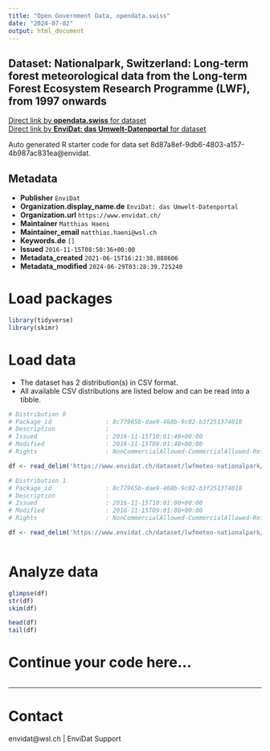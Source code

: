 ```yaml
---
title: "Open Government Data, opendata.swiss"
date: "2024-07-02"
output: html_document
---
```


## Dataset: Nationalpark, Switzerland: Long-term forest meteorological data from the Long-term Forest Ecosystem Research Programme (LWF), from 1997 onwards



[Direct link by **opendata.swiss** for dataset](https://opendata.swiss/de/dataset/nationalpark-switzerland-long-term-forest-meteorological-data-from-the-long-term-forest-ecosyst)<br>
[Direct link by **EnviDat: das Umwelt-Datenportal** for dataset](https://www.envidat.ch/#/metadata/lwfmeteo-nationalpark)

Auto generated R starter code for data set 8d87a8ef-9db6-4803-a157-4b987ac831ea@envidat.

## Metadata

- **Publisher** `EnviDat`
- **Organization.display_name.de** `EnviDat: das Umwelt-Datenportal`
- **Organization.url** `https://www.envidat.ch/`
- **Maintainer** `Matthias Haeni`
- **Maintainer_email** `matthias.haeni@wsl.ch`
- **Keywords.de** `[]`
- **Issued** `2016-11-15T08:50:36+00:00`
- **Metadata_created** `2021-06-15T16:21:38.888606`
- **Metadata_modified** `2024-06-29T03:28:39.725240`


# Load packages

```r

library(tidyverse)
library(skimr)

```

# Load data

-   The dataset has 2 distribution(s) in CSV format.
-   All available CSV distributions are listed below and can be read into a tibble.

```r

# Distribution 0
# Package_id               : 8c77965b-dae9-468b-9c02-b3f251374018
# Description              : 
# Issued                   : 2016-11-15T10:01:48+00:00
# Modified                 : 2016-11-15T09:01:48+00:00
# Rights                   : NonCommercialAllowed-CommercialAllowed-ReferenceRequired

df <- read_delim('https://www.envidat.ch/dataset/lwfmeteo-nationalpark/resource/fae88674-0ef3-4ca0-b65e-4f07a56954ea')

# Distribution 1
# Package_id               : 8c77965b-dae9-468b-9c02-b3f251374018
# Description              : 
# Issued                   : 2016-11-15T10:01:00+00:00
# Modified                 : 2016-11-15T09:01:00+00:00
# Rights                   : NonCommercialAllowed-CommercialAllowed-ReferenceRequired

df <- read_delim('https://www.envidat.ch/dataset/lwfmeteo-nationalpark/resource/db066e17-9fbb-4925-b084-9be1ada86b42')



```

# Analyze data

```r

glimpse(df)
str(df)
skim(df)

head(df)
tail(df)

```

# Continue your code here...

```r

```

------------------------------------------------------------------------

# Contact

envidat@wsl.ch | EnviDat Support
